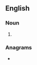 ==English==

===Noun===
{{head|en|noun form}}

# {{plural of|en|rectifier}}

===Anagrams===
* {{anagrams|en|a=ceefiirrst|certifiers}}